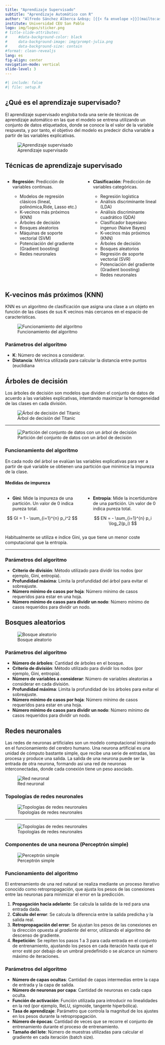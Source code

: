 ```yaml
---
title: "Aprendizaje Supervisado"
subtitle: "Aprendizaje Automático con R"
author: "Alfredo Sánchez Alberca &nbsp; [{{< fa envelope >}}](mailto:asalber@ceu.es) [{{< fa brands twitter >}}](https://twitter.com/aprendeconalf) [{{< fa home >}}](https://aprendeconalf.es)"
institute: Universidad CEU San Pablo
logo: img/logos/sticker.png
# title-slide-attributes:
#     #data-background-color: black
#     data-background-image: img/prompt-julia.png
#     data-background-size: contain
#format: clean-revealjs
lang: es
fig-align: center
navigation-mode: vertical
slide-level: 3
---
```


```r
#| include: false
#| file: setup.R
```

## ¿Qué es el aprendizaje supervisado?

El aprendizaje supervisado engloba toda una serie de técnicas de aprendizaje automático en las que el modelo se entrena utilizando un conjunto de datos etiquetados, donde se conoce la el valor de la variable respuesta, y por tanto, el objetivo del modelo es predecir dicha variable a partir de las variables explicativas.

![Aprendizaje supervisado](img/05-aprendizaje-supervisado/aprendizaje-supervisado.png)

## Técnicas de aprendizaje supervisado
:::: {.columns}
::: {.column width="50%"}
- **Regresión**: Predicción de variables continuas.

    - Modelos de regresión clásicos (lineal, polinómica,Ride, Lasso etc.)
    - K-vecinos más próximos (KNN)
    - Árboles de decisión
    - Bosques aleatorios
    - Máquinas de soporte vectorial (SVM)
    - Potenciación del gradiente (Gradient boosting)
    - Redes neuronales
:::

::: {.column width="50%"}
- **Clasificación**: Predicción de variables categóricas.

    - Regresión logística
    - Análisis discriminante lineal (LDA)
    - Análisis discriminante cuadrático (QDA)
    - Clasificador bayesiano ingenuo (Naive Bayes)
    - K-vecinos más próximos (KNN)
    - Árboles de decisión
    - Bosques aleatorios
    - Regresión de soporte vectorial (SVR)
    - Potenciación del gradiente (Gradient boosting)
    - Redes neuronales
:::
::::

## K-vecinos más próximos (KNN)

KNN es un algoritmo de clasificación que asigna una clase a un objeto en función de las clases de sus K vecinos más cercanos en el espacio de características.

![Funcionamiento del algoritmo](img/05-aprendizaje-supervisado/nearest_neighbor.gif)

### Parámetros del algoritmo

- **K**: Número de vecinos a considerar.
- **Distancia**: Métrica utilizada para calcular la distancia entre puntos (euclidiana

## Árboles de decisión 

Los árboles de decisión son modelos que dividen el conjunto de datos de acuerdo a las variables explicativas, intentando maximizar la homogeneidad de las clases en cada división.

![Árbol de decisión del Titanic](img/05-aprendizaje-supervisado/arbol-decision-titanic.png)

---

![Partición del conjunto de datos con un árbol de decisión](img/05-aprendizaje-supervisado/particion-arbol-decision.png)

### Funcionamiento del algoritmo

En cada nodo del árbol se evalúan las variables explicativas para ver a partir de qué variable se obtienen una partición que minimice la impureza de la clase.

#### Medidas de impureza
:::: {.columns}
::: {.column width="50%"}
- **Gini**: Mide la impureza de una partición. Un valor de 0 indica pureza total.

$$
GI = 1 - \sum_{i=1}^{n} p_i^2
$$
:::

::: {.column width="50%"}
- **Entropía**: Mide la incertidumbre de una partición. Un valor de 0 indica pureza total.

$$
EN = - \sum_{i=1}^{n} p_i \log_2(p_i)
$$
:::
::::

Habitualmente se utiliza e índice Gini, ya que tiene un menor coste computacional que la entropía.

---

### Parámetros del algoritmo

- **Criterio de división**: Método utilizado para dividir los nodos (por ejemplo, Gini, entropía).
- **Profundidad máxima**: Limita la profundidad del árbol para evitar el sobreajuste.
- **Número mínimo de casos por hoja**: Número mínimo de casos requeridos para estar en una hoja.
- **Número mínimo de casos para dividir un nodo**: Número mínimo de casos requeridos para dividir un nodo.

## Bosques aleatorios

![Bosque aleatorio](img/05-aprendizaje-supervisado/bosque-aletorio.png)

### Parámetros del algoritmo

- **Número de árboles**: Cantidad de árboles en el bosque.
- **Criterio de división**: Método utilizado para dividir los nodos (por ejemplo, Gini, entropía).
- **Número de variables a considerar**: Número de variables aleatorias a considerar en cada división.
- **Profundidad máxima**: Limita la profundidad de los árboles para evitar el sobreajuste.
- **Número mínimo de casos por hoja**: Número mínimo de casos requeridos para estar en una hoja.
- **Número mínimo de casos para dividir un nodo**: Número mínimo de casos requeridos para dividir un nodo.

## Redes neuronales

Las redes de neuronas artificiales son un modelo computacional inspirado en el funcionamiento del cerebro humano. Una neurona artificial es una unidad de cómputo bastante simple, que recibe una serie de entradas, las procesa y produce una salida. La salida de una neurona puede ser la entrada de otra neurona, formando así una red de neuronas interconectadas, donde cada conexión tiene un peso asociado.

![Red neuronal](img/05-aprendizaje-supervisado/red-neuronal.png)

### Topologías de redes neuronales

![Topologías de redes neuronales](img/05-aprendizaje-supervisado/neural-networks-types-1.png)

---

![Topologías de redes neuronales](img/05-aprendizaje-supervisado/neural-networks-types-2.png)

### Componentes de una neurona (Perceptrón simple)

![Perceptrón simple](img/05-aprendizaje-supervisado/perceptron2.svg)

### Funcionamiento del algoritmo 

El entrenamiento de una red natural se realiza mediante un proceso iterativo conocido como retropropagación, que ajusta los pesos de las conexiones entre las neuronas para minimizar el error en la predicción.

1. **Propagación hacia adelante**: Se calcula la salida de la red para una entrada dada.
2. **Cálculo del error**: Se calcula la diferencia entre la salida predicha y la salida real.
3. **Retropropagación del error**: Se ajustan los pesos de las conexiones en la dirección opuesta al _gradiente_ del error, utilizando el algoritmo de descenso de gradiente.
4. **Repetición**: Se repiten los pasos 1 a 3 para cada entrada en el conjunto de entrenamiento, ajustando los pesos en cada iteración hasta que el error esté por debajo de un umbral predefinido o se alcance un número máximo de iteraciones.

### Parámetros del algoritmo

- **Número de capas ocultas**: Cantidad de capas intermedias entre la capa de entrada y la capa de salida.
- **Número de neuronas por capa**: Cantidad de neuronas en cada capa oculta.
- **Función de activación**: Función utilizada para introducir no linealidades en la red (por ejemplo, ReLU, sigmoide, tangente hiperbólica).
- **Tasa de aprendizaje**: Parámetro que controla la magnitud de los ajustes en los pesos durante la retropropagación.
- **Número de épocas**: Cantidad de veces que se recorre el conjunto de entrenamiento durante el proceso de entrenamiento.
- **Tamaño del lote**: Número de muestras utilizadas para calcular el gradiente en cada iteración (batch size).